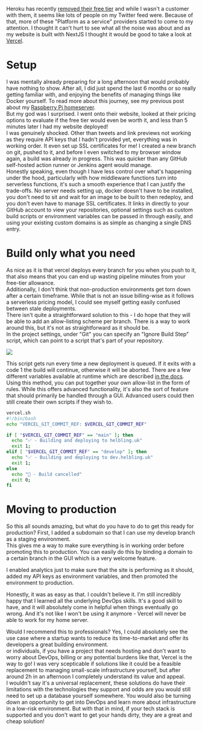 Heroku has recently [removed their free tier](https://twitter.com/heroku/status/1562817050565054469?s=20&t=SBRFdmRRi4_JFPvtUIH_wg) 
and while I wasn't a customer with them, it seems like lots of people 
on my Twitter feed were. Because of that, more of these "Platform as a 
service" providers started to come to my attention. I thought it can't 
hurt to see what all the noise was about and as my website is built 
with NextJS I thought it would be good to take a look at [Vercel](https://vercel.com/).

# Setup

I was mentally already preparing for a long afternoon that would probably 
have nothing to show. After all, I did just spend the last 6 months or so 
really getting familiar with, and enjoying the benefits of managing things 
like Docker yourself. To read more about this journey, see my previous 
post about my [Raspberry Pi homeserver](https://www.helbling.uk/blog/2022/homeserver-pi).<br/>
But my god was I surprised. I went onto their website, looked at their pricing 
options to evaluate if the free tier would even be worth it, and less than 5 
minutes later I had my website deployed!<br />
I was genuinely shocked. Other than tweets and link previews not working as 
they require API keys that I hadn't provided yet, everything was in working 
order. It even set up SSL certificates for me! I created a new branch on git, 
pushed to it, and before I even switched to my browser window again, a build 
was already in progress. This was quicker than any GitHub self-hosted action 
runner or Jenkins agent would manage.<br />
Honestly speaking, even though I have less control over what's happening under 
the hood, particularly with how middleware functions turn into serverless 
functions, it's such a smooth experience that I can justify the trade-offs. 
No server needs setting up, docker doesn't have to be installed, you don't 
need to sit and wait for an image to be built to then redeploy, and you don't 
even have to manage SSL certificates. It links in directly to your GitHub 
account to view your repositories, optional settings such as custom build 
scripts or environment variables can be passed in through easily, and using 
your existing custom domains is as simple as changing a single DNS entry.

# Build only what you need

As nice as it is that vercel deploys every branch for you when you push to it, 
that also means that you can end up wasting pipeline minutes from your free-tier 
allowance.<br />
Additionally, I don't think that non-production environments get torn down after a 
certain timeframe. While that is not an issue billing-wise as it follows a serverless 
pricing model, I could see myself getting easily confused between stale deployments.<br />
There isn't quite a straightforward solution to this - I do hope that they will be 
able to add an allow-listing scheme per branch. There is a way to work around this, 
but it's not as straightforward as it should be.<br />
In the project settings, under "Git" you can specify an "Ignore Build Step" script, 
which can point to a script that's part of your repository.

<img src="/images/posts/2022/vercel/ignore_build_step.jpg" />

This script gets run every time a new deployment is queued. If it exits with a code 
1 the build will continue, otherwise it will be aborted. There are a few different 
variables available at runtime which are described [in the docs](https://vercel.com/docs/concepts/projects/environment-variables). 
Using this method, you can put together your own allow-list in the form of rules. 
While this offers advanced functionality, it's also the sort of feature that should 
primarily be handled through a GUI. Advanced users could then still create their 
own scripts if they wish to.

```sh
vercel.sh
#!/bin/bash
echo "VERCEL_GIT_COMMIT_REF: $VERCEL_GIT_COMMIT_REF"

if [ "$VERCEL_GIT_COMMIT_REF" == "main" ]; then
  echo "✅ - Building and deploying to helbling.uk"
  exit 1;
elif [ "$VERCEL_GIT_COMMIT_REF" == "develop" ]; then
  echo "✅ - Building and deploying to dev.helbling.uk"
  exit 1;
else
  echo "🛑 - Build cancelled"
  exit 0;
fi
```

# Moving to production

So this all sounds amazing, but what do you have to do to get this ready for production? 
First, I added a subdomain so that I can use my develop branch as a staging environment.<br />
This gives me a way to make sure everything is in working order before promoting this to 
production. You can easily do this by binding a domain to a certain branch in the GUI which 
is a very welcome feature.

I enabled analytics just to make sure that the site is performing as it should, added my 
API keys as environment variables, and then promoted the environment to production.

Honestly, it was as easy as that. I couldn't believe it. I'm still incredibly happy that I 
learned all the underlying DevOps skills. It's a good skill to have, and it will absolutely 
come in helpful when things eventually go wrong. And it's not like I won't be using it 
anymore - Vercel will never be able to work for my home server.

Would I recommend this to professionals? Yes, I could absolutely see the use case where a 
startup wants to reduce its time-to-market and offer its developers a great building 
environment.<br />
or individuals, if you have a project that needs hosting and don't want to worry about DevOps, 
billing or any potential burdens like that, Vercel is the way to go! I was very scepticable 
if solutions like it could be a feasible replacement to managing small-scale infrastructure 
yourself, but after around 2h in an afternoon I completely understand its value and appeal.<br />
I wouldn't say it's a universal replacement, these solutions do have their limitations with 
the technologies they support and odds are you would still need to set up a database yourself 
somewhere. You would also be turning down an opportunity to get into DevOps and learn more 
about infrastructure in a low-risk environment. But with that in mind, if your tech stack is 
supported and you don't want to get your hands dirty, they are a great and cheap solution!
